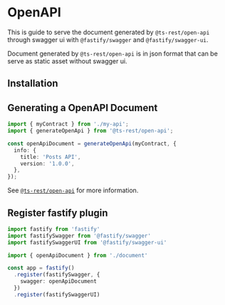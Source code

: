 
# OpenAPI

This is guide to serve the document generated by `@ts-rest/open-api` through swagger ui with `@fastify/swagger` and `@fastify/swagger-ui`.

Document generated by `@ts-rest/open-api` is in json format that can be serve as static asset without swagger ui.

## Installation

<InstallTabs packageName="@fastify/swagger @fastify/swagger-ui" />

## Generating a OpenAPI Document

```typescript
import { myContract } from './my-api';
import { generateOpenApi } from '@ts-rest/open-api';

const openApiDocument = generateOpenApi(myContract, {
  info: {
    title: 'Posts API',
    version: '1.0.0',
  },
});
```

See [`@ts-rest/open-api`](/open-api.mdx) for more information.

## Register fastify plugin

```typescript
import fastify from 'fastify'
import fastifySwagger from '@fastify/swagger'
import fastifySwaggerUI from '@fastify/swagger-ui'

import { openApiDocument } from './document'

const app = fastify()
  .register(fastifySwagger, {
    swagger: openApiDocument
  })
  .register(fastifySwaggerUI)
```
